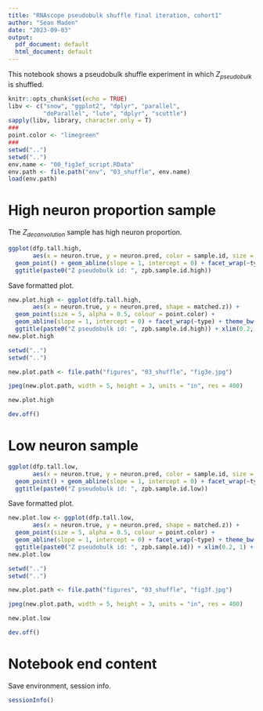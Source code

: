 ```yaml
---
title: "RNAscope pseudobulk shuffle final iteration, cohort1"
author: "Sean Maden"
date: "2023-09-03"
output:
  pdf_document: default
  html_document: default
---
```


This notebook shows a pseudobulk shuffle experiment in which $Z_{pseudobulk}$ is shuffled.

```r
knitr::opts_chunk$set(echo = TRUE)
libv <- c("snow", "ggplot2", "dplyr", "parallel", 
          "doParallel", "lute", "dplyr", "scuttle")
sapply(libv, library, character.only = T)
###
point.color <- "limegreen"
###
setwd("..")
setwd("..")
env.name <- "00_fig3ef_script.RData"
env.path <- file.path("env", "03_shuffle", env.name)
load(env.path)
```

# High neuron proportion sample

The $Z_{deconvolution}$ sample has high neuron proportion.

```r
ggplot(dfp.tall.high, 
       aes(x = neuron.true, y = neuron.pred, color = sample.id, size = matched.z)) + 
  geom_point() + geom_abline(slope = 1, intercept = 0) + facet_wrap(~type) +
  ggtitle(paste0("Z pseudobulk id: ", zpb.sample.id.high))
```

Save formatted plot. 

```r
new.plot.high <- ggplot(dfp.tall.high, 
       aes(x = neuron.true, y = neuron.pred, shape = matched.z)) + 
  geom_point(size = 5, alpha = 0.5, colour = point.color) + 
  geom_abline(slope = 1, intercept = 0) + facet_wrap(~type) + theme_bw() +
  ggtitle(paste0("Z pseudobulk id: ", zpb.sample.id.high)) + xlim(0.2, 1) + ylim(0.2, 1)
new.plot.high
```

```r

setwd("..")
setwd("..")

new.plot.path <- file.path("figures", "03_shuffle", "fig3e.jpg")

jpeg(new.plot.path, width = 5, height = 3, units = "in", res = 400)

new.plot.high

dev.off()

```

# Low neuron sample

```r
ggplot(dfp.tall.low, 
       aes(x = neuron.true, y = neuron.pred, color = sample.id, size = matched.z)) + 
  geom_point() + geom_abline(slope = 1, intercept = 0) + facet_wrap(~type) +
  ggtitle(paste0("Z pseudobulk id: ", zpb.sample.id.low))
```

Save formatted plot. 

```r
new.plot.low <- ggplot(dfp.tall.low, 
       aes(x = neuron.true, y = neuron.pred, shape = matched.z)) + 
  geom_point(size = 5, alpha = 0.5, colour = point.color) + 
  geom_abline(slope = 1, intercept = 0) + facet_wrap(~type) + theme_bw() +
  ggtitle(paste0("Z pseudobulk id: ", zpb.sample.id)) + xlim(0.2, 1) + ylim(0.2, 1)
new.plot.low
```

```r

setwd("..")
setwd("..")

new.plot.path <- file.path("figures", "03_shuffle", "fig3f.jpg")

jpeg(new.plot.path, width = 5, height = 3, units = "in", res = 400)

new.plot.low

dev.off()

```

# Notebook end content

Save environment, session info.

```r
sessionInfo()
```

